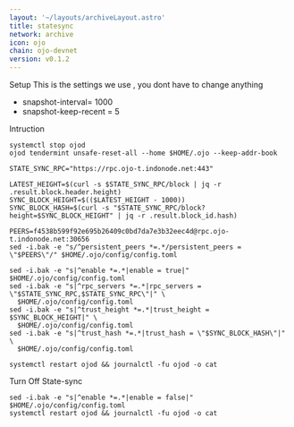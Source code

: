 ```yaml
---
layout: '~/layouts/archiveLayout.astro'
title: statesync
network: archive
icon: ojo
chain: ojo-devnet
version: v0.1.2
---
```

 Setup
This is the settings we use , you dont have to change anything

- snapshot-interval= 1000
- snapshot-keep-recent = 5

 Intruction

```
systemctl stop ojod
ojod tendermint unsafe-reset-all --home $HOME/.ojo --keep-addr-book

STATE_SYNC_RPC="https://rpc.ojo-t.indonode.net:443"

LATEST_HEIGHT=$(curl -s $STATE_SYNC_RPC/block | jq -r .result.block.header.height)
SYNC_BLOCK_HEIGHT=$(($LATEST_HEIGHT - 1000))
SYNC_BLOCK_HASH=$(curl -s "$STATE_SYNC_RPC/block?height=$SYNC_BLOCK_HEIGHT" | jq -r .result.block_id.hash)

PEERS=f4538b599f92e695b26409c0bd7da7e3b32eec4d@rpc.ojo-t.indonode.net:30656 
sed -i.bak -e "s/^persistent_peers *=.*/persistent_peers = \"$PEERS\"/" $HOME/.ojo/config/config.toml

sed -i.bak -e "s|^enable *=.*|enable = true|" $HOME/.ojo/config/config.toml
sed -i.bak -e "s|^rpc_servers *=.*|rpc_servers = \"$STATE_SYNC_RPC,$STATE_SYNC_RPC\"|" \
  $HOME/.ojo/config/config.toml
sed -i.bak -e "s|^trust_height *=.*|trust_height = $SYNC_BLOCK_HEIGHT|" \
  $HOME/.ojo/config/config.toml
sed -i.bak -e "s|^trust_hash *=.*|trust_hash = \"$SYNC_BLOCK_HASH\"|" \
  $HOME/.ojo/config/config.toml

systemctl restart ojod && journalctl -fu ojod -o cat
```

 Turn Off State-sync
```
sed -i.bak -e "s|^enable *=.*|enable = false|" $HOME/.ojo/config/config.toml
systemctl restart ojod && journalctl -fu ojod -o cat
```